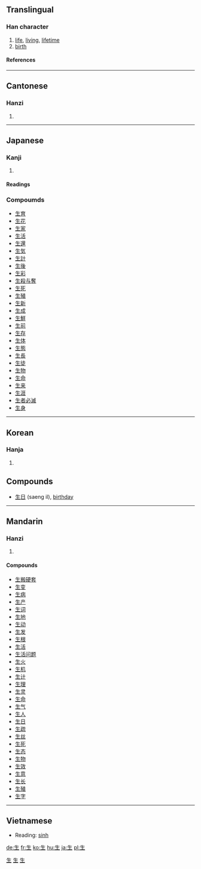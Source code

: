 ==Translingual==
===Han character===
{{Han char|rn=100|rad=生|as=00|sn=5|four=2510<sub>0</sub>|canj=竹手一 (HQM)}}
# [[life]], [[living]], [[lifetime]]
# [[birth]]
====References====
{{Han ref|kx=0754.260|dkj=21670|dj=1162.040|hdz=42575.010|uh=751F|ud=29983|bh=A5CD|bd=42445}}
----
==Cantonese==
===Hanzi===
{{yue-hanzi|jyut=saang1|y=saang1, sang1}}
# {{defn|Cantonese}}
----
==Japanese==
===Kanji===
{{ja-kanji|grade=1|rs=生00}}
# {{defn|Japanese}}
====Readings====
{{ja-readings|kanon=[[せい]] (sei)|goon=[[しょう]] (shō)|kun=[[なま]] (nama), [[おう]] (ou), [[き]] (ki), [[ふ]] (fu), [[いきる]] (ikiru), [[いかす]] (ikasu), [[いける]] (ikeru), [[うむ]]　(umu), [[うまれる]] (umareru), [[はえる]] (haeru), [[はやす]] (hayasu)}}

===Compoumds===
*[[生育]]
*[[生花]]
*[[生家]]
*[[生活]]
*[[生還]]
*[[生気]]
*[[生計]]
*[[生後]]
*[[生彩]]
*[[生殺与奪]]
*[[生死]]
*[[生殖]]
*[[生新]]
*[[生成]]
*[[生鮮]]
*[[生前]]
*[[生存]]
*[[生体]]
*[[生態]]
*[[生長]]
*[[生徒]]
*[[生物]]
*[[生命]]
*[[生来]]
*[[生涯]]
*[[生者必滅]]
*[[生身]]
  
----
==Korean==
===Hanja===
{{ko-hanja|hangeul=생|eumhun=날 생|rv=saeng|mr=saeng|y=sayng}}
# {{defn|Korean}}

==Compounds==
*[[生日]] (saeng il), [[birthday]]
----
==Mandarin==
===Hanzi===
{{cmn-hanzi|pin=[[shēng]] (sheng1)|wg=sheng<sup>1</sup>}}
# {{defn|Mandarin}}

====Compounds====
*[[生搬硬套]]
*[[生变]]
*[[生病]]
*[[生产]]
*[[生词]]
*[[生地]]
*[[生动]]
*[[生发]]
*[[生根]]
*[[生活]]
*[[生活问题]]
*[[生火]]
*[[生机]]
*[[生计]]
*[[生理]]
*[[生灵]]
*[[生命]]
*[[生气]]
*[[生人]]
*[[生日]]
*[[生疏]]
*[[生丝]]
*[[生死]]
*[[生态]]
*[[生物]]
*[[生效]]
*[[生意]]
*[[生长]]
*[[生殖]]
*[[生字]]
----
==Vietnamese <!--nguo hoc-->==

*Reading: [[sinh]]


[[Category:Chinese hanzi|生]]


[[Category:Grade 1 kanji|生]]
[[Category:Korean hanja|生]]

[[de:生]]
[[fr:生]]
[[ko:生]]
[[hu:生]]
[[ja:生]]
[[pl:生]]